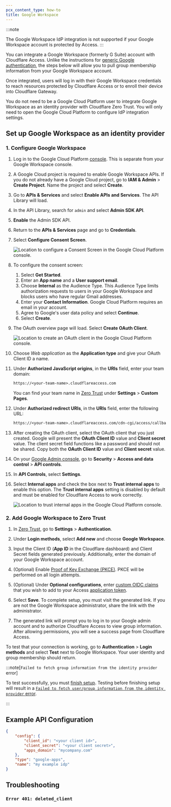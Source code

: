 ```yaml
---
pcx_content_type: how-to
title: Google Workspace
---
```



:::note

The Google Workspace IdP integration is not supported if your Google Workspace account is protected by Access.
:::

You can integrate a Google Workspace (formerly G Suite) account with Cloudflare Access. Unlike the instructions for [generic Google authentication](/cloudflare-one/identity/idp-integration/google/), the steps below will allow you to pull group membership information from your Google Workspace account.

Once integrated, users will log in with their Google Workspace credentials to reach resources protected by Cloudflare Access or to enroll their device into Cloudflare Gateway.

You do not need to be a Google Cloud Platform user to integrate Google Workspace as an identity provider with Cloudflare Zero Trust. You will only need to open the Google Cloud Platform to configure IdP integration settings.

## Set up Google Workspace as an identity provider

### 1. Configure Google Workspace

1.  Log in to the Google Cloud Platform [console](https://console.cloud.google.com/). This is separate from your Google Workspace console.

2.  A Google Cloud project is required to enable Google Workspace APIs. If you do not already have a Google Cloud project, go to **IAM & Admin** > **Create Project**. Name the project and select **Create**.

3.  Go to **APIs & Services** and select **Enable APIs and Services**. The API Library will load.

4.  In the API Library, search for `admin` and select **Admin SDK API**.

5.  **Enable** the Admin SDK API.

6.  Return to the **APIs & Services** page and go to **Credentials**.

7.  Select **Configure Consent Screen**.

    ![Location to configure a Consent Screen in the Google Cloud Platform console.](~/assets/images/cloudflare-one/identity/google/configure-consent-screen.png)

8.  To configure the consent screen:

    1. Select **Get Started**.
    2. Enter an **App name** and a **User support email**.
    3. Choose **Internal** as the Audience Type. This Audience Type limits authorization requests to users in your Google Workspace and blocks users who have regular Gmail addresses.
    4. Enter your **Contact Information**. Google Cloud Platform requires an email in your account.
    5. Agree to Google's user data policy and select **Continue**.
    6. Select **Create**.

9.  The OAuth overview page will load. Select **Create OAuth Client**.

    ![Location to create an OAuth client in the Google Cloud Platform console.](~/assets/images/cloudflare-one/identity/google/create-oauth-client.png)

10. Choose _Web application_ as the **Application type** and give your OAuth Client ID a name.

11. Under **Authorized JavaScript origins**, in the **URIs** field, enter your team domain:

    ```txt
    https://<your-team-name>.cloudflareaccess.com
    ```

    You can find your team name in [Zero Trust](https://one.dash.cloudflare.com/) under **Settings** > **Custom Pages**.

12. Under **Authorized redirect URIs**, in the **URIs** field, enter the following URL:

    ```txt
    https://<your-team-name>.cloudflareaccess.com/cdn-cgi/access/callback
    ```

13. After creating the OAuth client, select the OAuth client that you just created. Google will present the **OAuth Client ID** value and **Client secret** value. The client secret field functions like a password and should not be shared. Copy both the **OAuth Client ID** value and **Client secret** value.

14. On your [Google Admin console](https://admin.google.com), go to **Security** > **Access and data control** > **API controls**.

15. In **API Controls**, select **Settings**.

16. Select **Internal apps** and check the box next to **Trust internal apps** to enable this option. The **Trust internal apps** setting is disabled by default and must be enabled for Cloudflare Access to work correctly.

    ![Location to trust internal apps in the Google Cloud Platform console.](~/assets/images/cloudflare-one/identity/gsuite/trust-internal-apps.png)

### 2. Add Google Workspace to Zero Trust

1. In [Zero Trust](https://one.dash.cloudflare.com/), go to **Settings** > **Authentication**.

2. Under **Login methods**, select **Add new** and choose **Google Workspace**.

3. Input the Client ID (**App ID** in the Cloudflare dashboard) and Client Secret fields generated previously. Additionally, enter the domain of your Google Workspace account.

4. (Optional) Enable [Proof of Key Exchange (PKCE)](https://www.oauth.com/oauth2-servers/pkce/). PKCE will be performed on all login attempts.

5. (Optional) Under **Optional configurations**, enter [custom OIDC claims](/cloudflare-one/identity/idp-integration/generic-oidc/#oidc-claims) that you wish to add to your Access [application token](/cloudflare-one/identity/authorization-cookie/application-token/).

6. Select **Save**. To complete setup, you must visit the generated link. If you are not the Google Workspace administrator, share the link with the administrator.

7. The generated link will prompt you to log in to your Google admin account and to authorize Cloudflare Access to view group information. After allowing permissions, you will see a success page from Cloudflare Access.

To test that your connection is working, go to **Authentication** > **Login methods** and select **Test** next to Google Workspace. Your user identity and group membership should return.

:::note[`Failed to fetch group information from the identity provider` error]

To test successfully, you must [finish setup](https://community.cloudflare.com/t/google-workspace-failed-to-fetch-group-information-from-the-identity-provider/313361/2). Testing before finishing setup will result in a [`Failed to fetch user/group information from the identity provider` error](/cloudflare-one/faq/troubleshooting/#i-am-getting-the-error-failed-to-fetch-usergroup-information-from-the-identity).

:::

## Example API Configuration

```json
{
	"config": {
		"client_id": "<your client id>",
		"client_secret": "<your client secret>",
		"apps_domain": "mycompany.com"
	},
	"type": "google-apps",
	"name": "my example idp"
}
```

## Troubleshooting

### `Error 401: deleted_client`

<Render file="access/error-401" product="cloudflare-one" />

